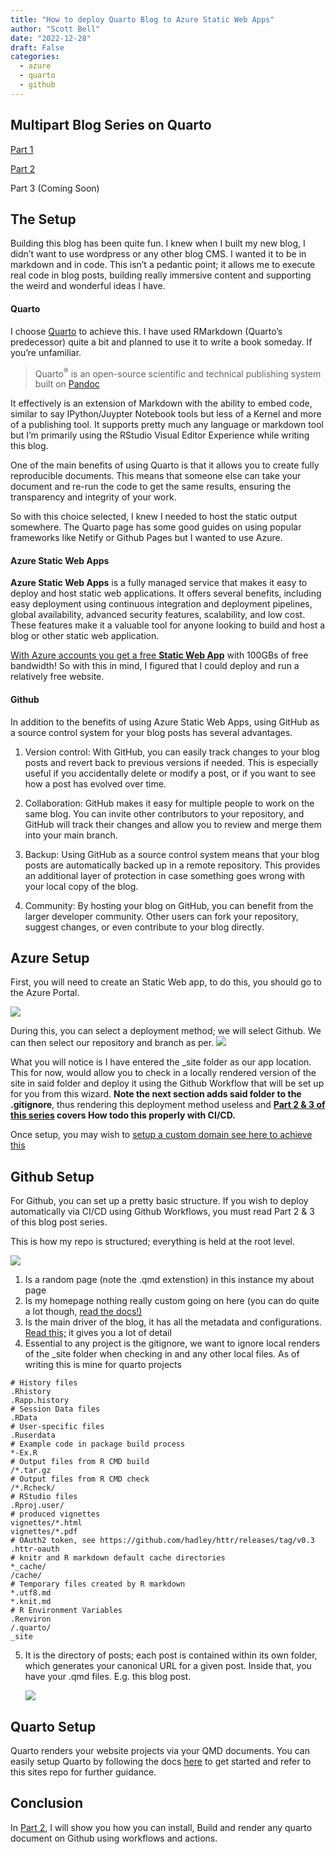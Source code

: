 ---
title: "How to deploy Quarto Blog to Azure Static Web Apps"
author: "Scott Bell"
date: "2022-12-28"
draft: False
categories: 
  - azure
  - quarto 
  - github 
---
::: {.callout-tip}
## Multipart Blog Series on Quarto

[Part 1](https://www.myyearindata.com/posts/deploying-azure-static-web-app-based-quarto-blog/)

[Part 2](https://www.myyearindata.com/posts/building-quarto-on-github/)

Part 3 (Coming Soon)

:::
## The Setup

Building this blog has been quite fun. I knew when I built my new blog, I didn’t want to use wordpress or any other blog CMS. I wanted it to be in markdown and in code. This isn’t a pedantic point; it allows me to execute real code in blog posts, building really immersive content and supporting the weird and wonderful ideas I have.

#### Quarto

I choose [Quarto](https://quarto.org/) to achieve this. I have used RMarkdown (Quarto’s predecessor) quite a bit and planned to use it to write a book someday. If you’re unfamiliar.

> Quarto^®^ is an open-source scientific and technical publishing system built on [Pandoc](https://pandoc.org/)

It effectively is an extension of Markdown with the ability to embed code, similar to say IPython/Juypter Notebook tools but less of a Kernel and more of a publishing tool. It supports pretty much any language or markdown tool but I’m primarily using the RStudio Visual Editor Experience while writing this blog.

One of the main benefits of using Quarto is that it allows you to create fully reproducible documents. This means that someone else can take your document and re-run the code to get the same results, ensuring the transparency and integrity of your work.

So with this choice selected, I knew I needed to host the static output somewhere. The Quarto page has some good guides on using popular frameworks like Netify or Github Pages but I wanted to use Azure.

#### Azure Static Web Apps

**Azure Static Web Apps** is a fully managed service that makes it easy to deploy and host static web applications. It offers several benefits, including easy deployment using continuous integration and deployment pipelines, global availability, advanced security features, scalability, and low cost. These features make it a valuable tool for anyone looking to build and host a blog or other static web application.

[With Azure accounts you get a free **Static Web App**](https://azure.microsoft.com/en-us/pricing/details/app-service/static/) with 100GBs of free bandwidth! So with this in mind, I figured that I could deploy and run a relatively free website.

#### Github 

In addition to the benefits of using Azure Static Web Apps, using GitHub as a source control system for your blog posts has several advantages.

1.	Version control: With GitHub, you can easily track changes to your blog posts and revert back to previous versions if needed. This is especially useful if you accidentally delete or modify a post, or if you want to see how a post has evolved over time.

2.	Collaboration: GitHub makes it easy for multiple people to work on the same blog. You can invite other contributors to your repository, and GitHub will track their changes and allow you to review and merge them into your main branch.

3.	Backup: Using GitHub as a source control system means that your blog posts are automatically backed up in a remote repository. This provides an additional layer of protection in case something goes wrong with your local copy of the blog.

4.	Community: By hosting your blog on GitHub, you can benefit from the larger developer community. Other users can fork your repository, suggest changes, or even contribute to your blog directly.

## Azure Setup

First, you will need to create an Static Web app, to do this, you should go to the Azure Portal.

![](images/image-1397966711.png)

During this, you can select a deployment method; we will select Github. We can then select our repository and branch as per.  ![](images/image-1158990656.png)

What you will notice is I have entered the _site folder as our app location. This for now, would allow you to check in a locally rendered version of the site in said folder and deploy it using the Github Workflow that will be set up for you from this wizard. **Note the next section adds said folder to the .gitignore**, thus rendering this deployment method useless and **[Part 2 & 3 of this series](https://www.myyearindata.com/#category=quarto) covers How todo this properly with CI/CD.**

Once setup, you may wish to [setup a custom domain see here to achieve this](https://learn.microsoft.com/en-us/azure/static-web-apps/custom-domain)

## Github Setup

For Github, you can set up a pretty basic structure. If you wish to deploy automatically via CI/CD using Github Workflows, you must read Part 2 & 3 of this blog post series.

This is how my repo is structured; everything is held at the root level.

![](images/image-1401196244.png)

1.  Is a random page (note the .qmd extenstion) in this instance my about page
2.  Is my homepage nothing really custom going on here (you can do quite a lot though, [read the docs!)](https://quarto.org/docs/websites/)
3.  Is the main driver of the blog, it has all the metadata and configurations. [Read this;](https://quarto.org/docs/websites/#config-file) it gives you a lot of detail
4.  Essential to any project is the gitignore, we want to ignore local renders of the \_site folder when checking in and any other local files. As of writing this is mine for quarto projects

``` .gitignore
# History files
.Rhistory
.Rapp.history
# Session Data files
.RData
# User-specific files
.Ruserdata
# Example code in package build process
*-Ex.R
# Output files from R CMD build
/*.tar.gz
# Output files from R CMD check
/*.Rcheck/
# RStudio files
.Rproj.user/
# produced vignettes
vignettes/*.html
vignettes/*.pdf
# OAuth2 token, see https://github.com/hadley/httr/releases/tag/v0.3
.httr-oauth
# knitr and R markdown default cache directories
*_cache/
/cache/
# Temporary files created by R markdown
*.utf8.md
*.knit.md
# R Environment Variables
.Renviron
/.quarto/
_site
```

5.	It is the directory of posts; each post is contained within its own folder, which generates your canonical URL for a given post. Inside that, you have your .qmd files. E.g. this blog post.

    ![](images/image-226580347.png)

## Quarto Setup

Quarto renders your website projects via your QMD documents. You can easily setup Quarto by following the docs [here](https://quarto.org/docs/websites/#quick-start) to get started and refer to this sites repo for further guidance.



## Conclusion

In [Part 2](https://www.myyearindata.com/posts/building-quarto-on-github/), I will show you how you can install, Build and render any quarto document on Github using workflows and actions.

